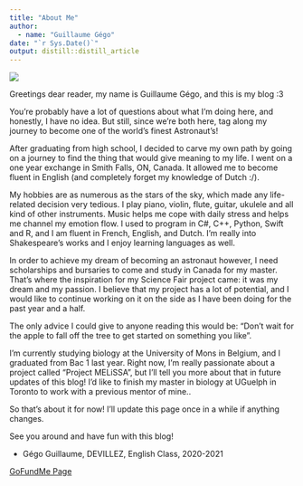 ```yaml
---
title: "About Me"
author:
  - name: "Guillaume Gégo" 
date: "`r Sys.Date()`"
output: distill::distill_article
---
```


![](astronaut_avatar.png)

Greetings dear reader, my name is Guillaume Gégo, and this is my blog :3

You're probably have a lot of questions about what I'm doing here, and honestly, I have no idea. But still, since we're both here, tag along my journey to become one of the world's finest Astronaut's! 

After graduating from high school, I decided to carve my own path by going on a journey to find the thing that would give meaning to my life. I went on a one year exchange in Smith Falls, ON, Canada. It allowed me to become fluent in English (and completely forget my knowledge of Dutch :/).

My hobbies are as numerous as the stars of the sky, which made any life-related decision very tedious. I play piano, violin, flute, guitar, ukulele and all kind of other instruments. Music helps me cope with daily stress and helps me channel  my emotion flow. I used to program in C#, C++, Python, Swift and R, and I am fluent in French, English, and Dutch. I'm really into Shakespeare's works and I enjoy learning languages as well.

In order to achieve my dream of becoming an astronaut however, I need scholarships and bursaries to come and study in Canada for my master. That’s where the inspiration for my Science Fair project came: it was my dream and my passion. I believe that my project has a lot of potential, and I would like to continue working on it on the side as I have been doing for the past year and a half. 

The only advice I could give to anyone reading this would be: “Don’t wait for the apple to fall off the tree to get started on something you like”.

I'm currently studying biology at the University of Mons in Belgium, and I graduated from Bac 1 last year. Right now, I'm really passionate about a project called "Project MELiSSA", but I'll tell you more about that in future updates of this blog! I'd like to finish my master in biology at UGuelph in Toronto to work with a previous mentor of mine..

So that's about it for now! I'll update this page once in a while if anything changes.

See you around and have fun with this blog!

- Gégo Guillaume, DEVILLEZ, English Class, 2020-2021

[GoFundMe Page](https://www.gofundme.com/f/Help-me-grow-plants-on-Mars-by-funding-my-studies)
